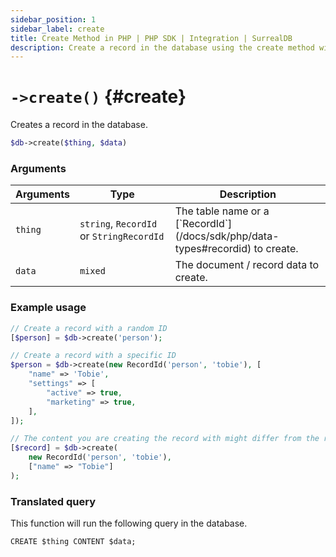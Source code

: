 ---
sidebar_position: 1
sidebar_label: create
title: Create Method in PHP | PHP SDK | Integration | SurrealDB
description: Create a record in the database using the create method with the SurrealDB PHP SDK.
---


# `->create()` {#create}

Creates a record in the database.

```php title="Method Syntax"
$db->create($thing, $data)
```

### Arguments
<table>
    <thead>
        <tr>
            <th colspan="2" scope="col">Arguments</th>
			<th colspan="2" scope="col">Type</th>
            <th colspan="2" scope="col">Description</th>
        </tr>
    </thead>
    <tbody>
        <tr>
            <td colspan="2" scope="row" data-label="Arguments">
                <code>thing</code>
                <Label label="required" />
            </td>
			<td colspan="2" scope="row" data-label="Type">
				<code>string</code>, <code>RecordId</code> or <code>StringRecordId</code>
			</td>
            <td colspan="2" scope="row" data-label="Description">
                The table name or a [`RecordId`](/docs/sdk/php/data-types#recordid) to create.
            </td>
        </tr>
        <tr>
            <td colspan="2" scope="row" data-label="Arguments">
                <code>data</code>
               <Label label="optional" />
            </td>
			<td colspan="2" scope="row" data-label="Type">
				<code>mixed</code>
			</td>
            <td colspan="2" scope="row" data-label="Description">
                The document / record data to create.
            </td>
        </tr>
    </tbody>
</table>

### Example usage
```php
// Create a record with a random ID
[$person] = $db->create('person');

// Create a record with a specific ID
$person = $db->create(new RecordId('person', 'tobie'), [
	"name" => 'Tobie',
	"settings" => [
		"active" => true,
		"marketing" => true,
	],
]);

// The content you are creating the record with might differ from the return type
[$record] = $db->create(
    new RecordId('person', 'tobie'),
    ["name" => "Tobie"]
);
```

### Translated query
This function will run the following query in the database.

```surql
CREATE $thing CONTENT $data;
```